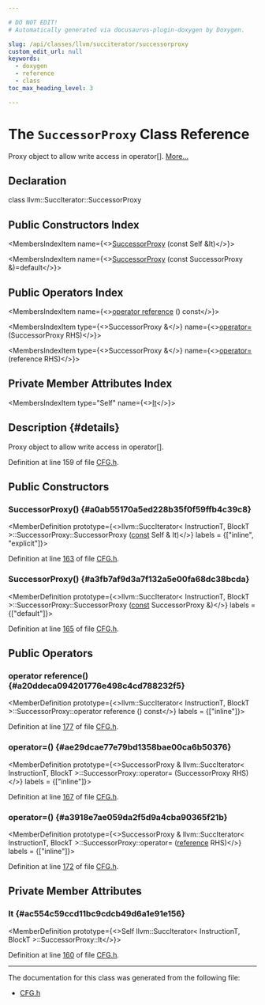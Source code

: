 ```yaml
---

# DO NOT EDIT!
# Automatically generated via docusaurus-plugin-doxygen by Doxygen.

slug: /api/classes/llvm/succiterator/successorproxy
custom_edit_url: null
keywords:
  - doxygen
  - reference
  - class
toc_max_heading_level: 3

---
```





# The `SuccessorProxy` Class Reference

<DoxygenPage pluginConfig={pluginConfig}>

Proxy object to allow write access in operator&#91;&#93;. <a href="#details">More...</a>

## Declaration

<CodeBlock>class llvm::SuccIterator::SuccessorProxy</CodeBlock>

## Public Constructors Index

<MembersIndex>

<MembersIndexItem
  name={<><a href="#a0ab55170a5ed228b35f0f59ffb4c39c8">SuccessorProxy</a> (const Self &amp;It)</>}>
</MembersIndexItem>

<MembersIndexItem
  name={<><a href="#a3fb7af9d3a7f132a5e00fa68dc38bcda">SuccessorProxy</a> (const SuccessorProxy &amp;)=default</>}>
</MembersIndexItem>

</MembersIndex>

## Public Operators Index

<MembersIndex>

<MembersIndexItem
  name={<><a href="#a20ddeca094201776e498c4cd788232f5">operator reference</a> () const</>}>
</MembersIndexItem>

<MembersIndexItem
  type={<>SuccessorProxy &amp;</>}
  name={<><a href="#ae29dcae77e79bd1358bae00ca6b50376">operator=</a> (SuccessorProxy RHS)</>}>
</MembersIndexItem>

<MembersIndexItem
  type={<>SuccessorProxy &amp;</>}
  name={<><a href="#a3918e7ae059da2f5d9a4cba90365f21b">operator=</a> (reference RHS)</>}>
</MembersIndexItem>

</MembersIndex>

## Private Member Attributes Index

<MembersIndex>

<MembersIndexItem
  type="Self"
  name={<><a href="#ac554c59ccd11bc9cdcb49d6a1e91e156">It</a></>}>
</MembersIndexItem>

</MembersIndex>

## Description {#details}

Proxy object to allow write access in operator&#91;&#93;.

Definition at line 159 of file <a href="/docs/api/files/include/include/llvm/include/llvm/ir/cfg-h">CFG.h</a>.

<SectionDefinition>

## Public Constructors

### SuccessorProxy() {#a0ab55170a5ed228b35f0f59ffb4c39c8}

<MemberDefinition
  prototype={<>llvm::SuccIterator&lt; InstructionT, BlockT &gt;::SuccessorProxy::SuccessorProxy (<a href="/docs/api/files/lib/lib/target/lib/target/aarch64/aarch64promoteconstant-cpp/#a90f8350fecae261c25be85d38b451bff">const</a> Self &amp; It)</>}
  labels = {["inline", "explicit"]}>

Definition at line <a href="/docs/api/files/include/include/llvm/include/llvm/ir/cfg-h/#l00163">163</a> of file <a href="/docs/api/files/include/include/llvm/include/llvm/ir/cfg-h">CFG.h</a>.
</MemberDefinition>

### SuccessorProxy() {#a3fb7af9d3a7f132a5e00fa68dc38bcda}

<MemberDefinition
  prototype={<>llvm::SuccIterator&lt; InstructionT, BlockT &gt;::SuccessorProxy::SuccessorProxy (<a href="/docs/api/files/lib/lib/target/lib/target/aarch64/aarch64promoteconstant-cpp/#a90f8350fecae261c25be85d38b451bff">const</a> SuccessorProxy &amp;)</>}
  labels = {["default"]}>

Definition at line <a href="/docs/api/files/include/include/llvm/include/llvm/ir/cfg-h/#l00165">165</a> of file <a href="/docs/api/files/include/include/llvm/include/llvm/ir/cfg-h">CFG.h</a>.
</MemberDefinition>

</SectionDefinition>

<SectionDefinition>

## Public Operators

### operator reference() {#a20ddeca094201776e498c4cd788232f5}

<MemberDefinition
  prototype={<>llvm::SuccIterator&lt; InstructionT, BlockT &gt;::SuccessorProxy::operator reference () const</>}
  labels = {["inline"]}>

Definition at line <a href="/docs/api/files/include/include/llvm/include/llvm/ir/cfg-h/#l00177">177</a> of file <a href="/docs/api/files/include/include/llvm/include/llvm/ir/cfg-h">CFG.h</a>.
</MemberDefinition>

### operator=() {#ae29dcae77e79bd1358bae00ca6b50376}

<MemberDefinition
  prototype={<>SuccessorProxy &amp; llvm::SuccIterator&lt; InstructionT, BlockT &gt;::SuccessorProxy::operator= (SuccessorProxy RHS)</>}
  labels = {["inline"]}>

Definition at line <a href="/docs/api/files/include/include/llvm/include/llvm/ir/cfg-h/#l00167">167</a> of file <a href="/docs/api/files/include/include/llvm/include/llvm/ir/cfg-h">CFG.h</a>.
</MemberDefinition>

### operator=() {#a3918e7ae059da2f5d9a4cba90365f21b}

<MemberDefinition
  prototype={<>SuccessorProxy &amp; llvm::SuccIterator&lt; InstructionT, BlockT &gt;::SuccessorProxy::operator= (<a href="/docs/api/classes/llvm/succiterator/#a7169fab2abb7951326c0a1df86c3a370">reference</a> RHS)</>}
  labels = {["inline"]}>

Definition at line <a href="/docs/api/files/include/include/llvm/include/llvm/ir/cfg-h/#l00172">172</a> of file <a href="/docs/api/files/include/include/llvm/include/llvm/ir/cfg-h">CFG.h</a>.
</MemberDefinition>

</SectionDefinition>

<SectionDefinition>

## Private Member Attributes

### It {#ac554c59ccd11bc9cdcb49d6a1e91e156}

<MemberDefinition
  prototype={<>Self llvm::SuccIterator&lt; InstructionT, BlockT &gt;::SuccessorProxy::It</>}>

Definition at line <a href="/docs/api/files/include/include/llvm/include/llvm/ir/cfg-h/#l00160">160</a> of file <a href="/docs/api/files/include/include/llvm/include/llvm/ir/cfg-h">CFG.h</a>.
</MemberDefinition>

</SectionDefinition>

<hr/>

The documentation for this class was generated from the following file:

<ul>
<li><a href="/docs/api/files/include/include/llvm/include/llvm/ir/cfg-h">CFG.h</a></li>
</ul>

</DoxygenPage>
